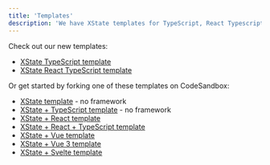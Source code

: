 ```yaml
---
title: 'Templates'
description: 'We have XState templates for TypeScript, React Typescript, Vue, Svelte, and more!'
---
```


Check out our new templates:

- [XState TypeScript template](https://github.com/statelyai/xstate/tree/main/templates/vanilla-ts)
- [XState React TypeScript template](https://github.com/statelyai/xstate/tree/main/templates/react-ts)

Or get started by forking one of these templates on CodeSandbox:

- [XState template](https://codesandbox.io/s/xstate-example-template-m4ckv) - no framework
- [XState + TypeScript template](https://codesandbox.io/s/xstate-typescript-template-s9kz8) - no framework
- [XState + React template](https://codesandbox.io/s/xstate-react-template-3t2tg)
- [XState + React + TypeScript template](https://codesandbox.io/s/xstate-react-typescript-template-wjdvn)
- [XState + Vue template](https://codesandbox.io/s/xstate-vue-template-composition-api-1n23l)
- [XState + Vue 3 template](https://codesandbox.io/s/xstate-vue-3-template-vrkk9)
- [XState + Svelte template](https://github.com/statelyai/xstate/tree/main/templates/svelte-ts)